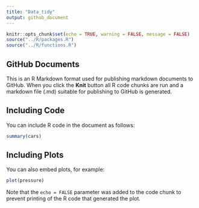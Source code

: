 ```yaml
---
title: "Data_tidy"
output: github_document
---
```


```r
knitr::opts_chunk$set(echo = TRUE, warning = FALSE, message = FALSE)
source("../R/packages.R")
source("../R/functions.R")
```

## GitHub Documents

This is an R Markdown format used for publishing markdown documents to GitHub. When you click the **Knit** button all R code chunks are run and a markdown file (.md) suitable for publishing to GitHub is generated.

## Including Code

You can include R code in the document as follows:

```r
summary(cars)
```

## Including Plots

You can also embed plots, for example:

```r
plot(pressure)
```

Note that the `echo = FALSE` parameter was added to the code chunk to prevent printing of the R code that generated the plot.
